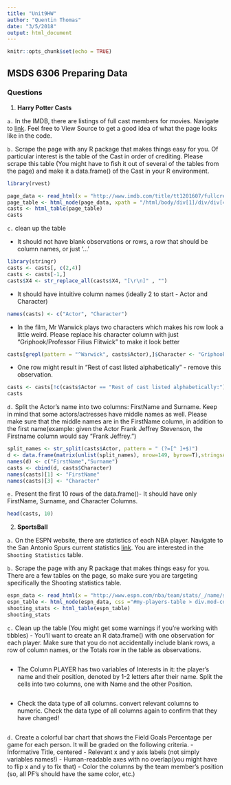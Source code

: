 ```yaml
---
title: "Unit9HW"
author: "Quentin Thomas"
date: "3/5/2018"
output: html_document
---
```


```r
knitr::opts_chunk$set(echo = TRUE)
```

## MSDS 6306 Preparing Data

### Questions

1. **Harry Potter Casts**


`a.` In the IMDB, there are listings of full cast members for movies. Navigate to [link](http://www.imdb.com/title/tt1201607/fullcredits?ref_=tt_ql_1). Feel free to View Source to get a good idea of what the page looks
like in the code.

`b.` Scrape the page with any R package that makes things easy for you. Of particular interest is the table of the Cast in order of
crediting. Please scrape this table (You might have to fish it out of several of the tables from the page) and make it a data.frame() of the Cast in your R environment.

```r
library(rvest)

page_data <- read_html(x = "http://www.imdb.com/title/tt1201607/fullcredits?ref_=tt_ql_1")
page_table <- html_node(page_data, xpath = "/html/body/div[1]/div/div[4]/div[3]/div[1]/div[1]/div[2]/table[3]")
casts <- html_table(page_table)
casts
```

`c.` clean up the table

- It should not have blank observations or rows, a row that should be column names, or just '...'

```r
library(stringr)
casts <- casts[, c(2,4)]
casts <- casts[-1,]
casts$X4 <- str_replace_all(casts$X4, "[\r\n]" , "")
```

- It should have intuitive column names (ideally 2 to start - Actor and Character)
```r
names(casts) <- c("Actor", "Character")
```

- In the film, Mr Warwick plays two characters which makes his row look a little weird. Please replace his character column with just
"Griphook/Professor Filius Flitwick" to make it look better

```r
casts[grepl(pattern = "^Warwick", casts$Actor),]$Character <- "Griphook/Professor Filius Flitwick"
```

- One row might result in "Rest of cast listed alphabetically" - remove this observation.

```r
casts <- casts[!c(casts$Actor == "Rest of cast listed alphabetically:"),]
casts
```

`d.` Split the Actor's name into two columns: FirstName and Surname. Keep in mind that some actors/actresses have middle names as well. Please make sure that the middle names are in the FirstName column, in addition to the first name(example: given the Actor Frank Jeffrey Stevenson, the Firstname column would say "Frank Jeffrey.")


```r
split_names <- str_split(casts$Actor, pattern = " (?=[^ ]+$)")
d <- data.frame(matrix(unlist(split_names), nrow=149, byrow=T),stringsAsFactors=FALSE)
names(d) <- c("FirstName","Surname")
casts <- cbind(d, casts$Character)
names(casts)[1] <- "FirstName"
names(casts)[3] <- "Character"
```

`e.` Present the first 10 rows of the data.frame()- It should have only FirstName, Surname, and Character Columns.

```r
head(casts, 10)
```

2. **SportsBall**

`a.` On the ESPN website, there are statistics of each NBA player. Navigate to the San Antonio Spurs current statistics [link](http://www.espn.com/nba/team/stats/_/name/sa/san-antonio-spurs). You are interested in the `Shooting Statistics` table.

`b.` Scrape the page with any R package that makes things easy for you. There are a few tables on the page, so make sure you are targeting specifically the Shooting
statistics table.
```r
espn_data <- read_html(x = "http://www.espn.com/nba/team/stats/_/name/sa/san-antonio-spurs")
espn_table <- html_node(espn_data, css ="#my-players-table > div.mod-container.mod-table > div:nth-child(3) > table")
shooting_stats <- html_table(espn_table)
shooting_stats
```

`c.` Clean up the table (You might get some warnings if you're working with tibbles)
- You'll want to create an R data.frame() with one observation for each player. Make sure that you do not accidentally include blank rows, a row of column
names, or the Totals row in the table as observations.

```r

```


- The Column PLAYER has two variables of Interests in it: the player's name and their position, denoted by 1-2 letters after their name. Split the cells into
two columns, one with Name and the other Position.

```r
```

- Check the data type of all columns. convert relevant columns to numeric. Check the data type of all columns again to confirm that they have changed!

```r
```

`d.` Create a colorful bar chart that shows the Field Goals Percentage per game for each person. It will be graded on the following criteria.
- Informative Title, centered
- Relevant x and y axis labels (not simply variables names!)
- Human-readable axes with no overlap(you might have to flip x and y to fix that)
- Color the columns by the team member's position (so, all PF's should have the same color, etc.)